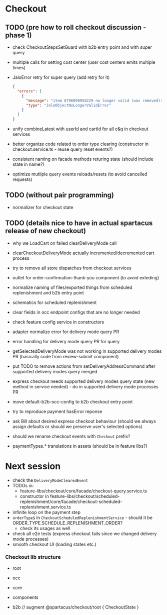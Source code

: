# Checkout

## TODO (pre how to roll checkout discussion - phase 1)

- check CheckoutStepsSetGuard with b2b entry point and with super query
- multiple calls for setting cost center (user cost centers emits multiple times)
- JaloError retry for super query (add retry for it)

  ```json
  {
    "errors": [
      {
        "message": "item 8796098958229 no longer valid (was removed): object no longer valid",
        "type": "JaloObjectNoLongerValidError"
      }
    ]
  }
  ```

- unify combineLatest with userId and cartId for all c&q in checkout services
- better organize code related to order type clearing (constructor in checkout.service.ts - reuse query reset events?)
- consistent naming on facade methods returing state (should include state in name?)
- optimize mutliple query events reloads/resets (to avoid cancelled requests)

## TODO (without pair programming)

- normalizer for checkout state

## TODO (details nice to have in actual spartacus release of new checkout)

- why we LoadCart on failed clearDeliveryMode call
- clearCheckoutDeliveryMode actually incremented/decremented cart process

- try to remove all store dispatches from checkout services
- outlet for order-confirmation-thank-you component (to avoid exteding)
- normalize naming of files/exported things from scheduled replenishment and b2b entry point
- schematics for scheduled replenishment
- clear fields in occ endpoint configs that are no longer needed
- check feature config service in constructors
- adapter normalize error for delivery mode query PR
- error handling for delivery mode query PR for query
- getSelectedDeliveryMode was not working in supported delivery modes PR (basically code from review-submit component)
- put TODO to remove actions from setDeliveryAddressCommand after supported delivery modes query merged
- express checkout needs supported delivery modes query state (new method in service needed) - do in supported delivery mode processes PR
- move default-b2b-occ-config to b2b checkout entry point
- try to reproduce payment hasError reponse
- ask Bill about desired express checkout behaviour (should we always assign defaults or should we preserve user's selected options)
- should we rename checkout events with `Checkout` prefix?
- paymentTypes.\* translations in assets (should be in feature libs?)

# Next session

- check the `DeliveryModeClearedEvent`
- TODOs in:
  - feature-libs/checkout/core/facade/checkout-query.service.ts
  - constructor in feature-libs/checkout/scheduled-replenishment/core/facade/checkout-scheduled-replenishment.service.ts
- infinite loop on the payment step
- `orderType$` in `CheckoutScheduledReplenishmentService` - should it be ORDER_TYPE.SCHEDULE_REPLENISHMENT_ORDER?
  - check its usages as well
- check all e2e tests (express checkout fails since we changed delivery mode processes)
- smooth checkout UI (loading states etc.)

### Checkout lib structure

- root
- occ
- core
- components

- b2b // augment @spartacus/checkout/root { CheckoutState }
